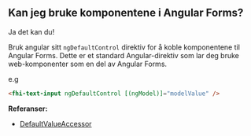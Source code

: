 
<Meta title="FAQ/Kan jeg bruke komponentene i Angular Forms?" />

## Kan jeg bruke komponentene i Angular Forms?

Ja det kan du!

Bruk angular sitt `ngDefaultControl` direktiv for å koble komponentene til Angular Forms.
Dette er et standard Angular-direktiv som lar deg bruke web-komponenter som en del av Angular Forms.

e.g
```html
<fhi-text-input ngDefaultControl [(ngModel)]="modelValue" />
```

**Referanser:**
- [DefaultValueAccessor](https://angular.dev/api/forms/DefaultValueAccessor#usage-notes)